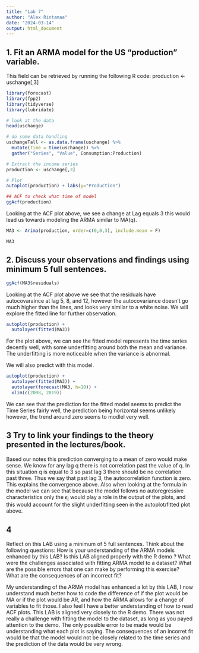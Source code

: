 ```yaml
---
title: "Lab 7"
author: "Alex Rintamaa"
date: "2024-03-14"
output: html_document
---
```


## 1. Fit an ARMA model for the US “production” variable. 


This field can be retrieved by running the following R code: production <- uschange[,3]

```r
library(forecast)
library(fpp2)
library(tidyverse)
library(lubridate)

# look at the data
head(uschange)

# do some data handling
uschangeTall <- as.data.frame(uschange) %>%
  mutate(Time = time(uschange)) %>%
  gather("Series", "Value", Consumption:Production)
```


```r
# Extract the income series
production <- uschange[,3]

# Plot
autoplot(production) + labs(y="Production")
```



```r
## ACF to check what time of model
ggAcf(production)
```

Looking at the ACF plot above, we see a change at Lag equals 3 this would lead us towards modeling the ARMA similar to MA(q).


```r
MA3 <- Arima(production, order=c(0,0,3), include.mean = F)

MA3
```

## 2. Discuss your observations and findings using minimum 5 full sentences.

```r
ggAcf(MA3$residuals)
```

Looking at the ACF plot above we see that the residuals have autocovaraince at lag 5, 8, and 12, however the autocovariance doesn't go much higher than the lines, and looks very similar to a white noise. We will explore the fitted line for further observation.

```r
autoplot(production) +
  autolayer(fitted(MA3))
```

For the plot above, we can see the fitted model represents the time series decently well, with some underfitting around both the mean and variance. The underfitting is more noticeable when the variance is abnormal.

We will also predict with this model.

```r
autoplot(production) +
  autolayer(fitted(MA3)) +
  autolayer(forecast(MA3, h=10)) +
  xlim(c(2008, 2019))
```

We can see that the prediction for the fitted model seems to predict the Time Series fairly well, the prediction being horizontal seems unlikely however, the trend around zero seems to modlel very well.


## 3 Try to link your findings to the theory presented in the lectures/book.

Based our notes this prediction converging to a mean of zero would make sense. We know for any lag q there is not correlation past the value of q. In this situation q is equal to 3 so past lag 3 there should be no correlation past three. Thus we say that past lag 3, the autocorrelation function is zero. This explains the convergence above. Also when looking at the formula in the model we can see that because the model follows no autoregressive characteristics only the $\epsilon_{t}$ would play a role in the output of the plots, and this would account for the slight underfitting seen in the autoplot/fitted plot above.

## 4 
Reflect on this LAB using a minimum of 5 full sentences. Think about the following questions: How is your understanding of the ARMA models enhanced by this LAB? Is this LAB aligned properly with the R demo ? What were the challenges associated with fitting ARMA model to a dataset? What are the possible errors that one can make by performing this exercise? What are the consequences of an incorrect fit?

My understanding of the ARMA model has enhanced a lot by this LAB, I now understand much better how to code the difference of if the plot would be MA or if the plot would be AR, and how the ARMA allows for a change of variables to fit those. I also feel I have a better understanding of how to read ACF plots. This LAB is aligned very closely to the R demo. There was not really a challenge with fitting the model to the dataset, as long as you payed attention to the demo. The only possible error to be made would be understanding what each plot is saying. The consequences of an incorret fit would be that the model would not be closely related to the time series and the prediction of the data would be very wrong.


